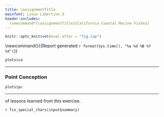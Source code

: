 ```yaml
---
title: \assignmentTitle
mainfont: Linux Libertine O
header-includes:
  \newcommand*{\assignmentTitle}{California Coastal Marine Fishes}
---
```



```r
knitr::opts_knit$set(eval.after = "fig.cap")
```

<!-- Have to be defined here so they can be used in LaTex header. -->
<!-- First page header -->
\newcommand{\stuName}{`r input$student_name`} 
<!-- Last page footer -->
\newcommand{\firstFancyfoot}{{\footnotesize Report generated `r format(Sys.time(), "%a %d %B %Y %X")`}}
\thispagestyle{first_page}

\subsection*{\assignmentTitle}

\subsubsection{Range Size}


\begin{enumerate}
\begin{multicols}{2}

\item \label{ca_predict} \textbf{What is your prediction?} Given that the total latitudinal range in the data set covers 99° of latitude, from 30°S to 68°N, does the mean number of degrees latitude occupied suggest that most coastal marine fishes likely have large (many degrees of latitude) or small range size (a few degrees of latitude)? Explain.


For comparison, Missouri from south (bottom of the bootheel) to north (Iowa
border) spans about 4.5° of latitude.

\textbf{You predicted} “`r input$predict_ca_range`”

\columnbreak

\item \textbf{Where will species richness be highest?} 
The data set spans from tropical regions south of the equator to north of the Arctic Circle. In general terms, where do you think
            species richness (number of species) will be highest? You
            do not have to give an exact latitude, but you can enter things
            like “close to the equator”, or “at the higher latitudes.” Remember that
            all species in the data set occur at least partially in California.

\textbf{You explained} “`r fix_special_chars(input$ca_result)`”
 
\end{multicols}

\end{enumerate}

```r
plots$ca
```

***

### Point Conception

\begin{enumerate}[resume]
\begin{multicols}{2}

\item \textbf{Where will species richness be highest?} 
The data set spans from tropical regions south of the equator to north of the Arctic Circle. 
In general terms, where do you think species richness (number of species) will be highest? 
You do not have to give an exact latitude, but you can enter things like “close to the 
equator”, or “at the higher latitudes.” Remember that all species in the data set occur at
least partially in California.

\textbf{You predicted} “`r fix_special_chars(input$predict_pc)`”

\columnbreak

\item \textbf{Interpret and explain the pattern.} Describe the pattern that you see. Do most
species occur across many degrees of latitude (say, 40° or more of latitude is large range size) or do most species
occur across just a few degrees of latitude (say, 10° or less of latitude is mall range size)? Or, is it some
combination of the two?

\textbf{You explained} “`r fix_special_chars(input$pc_result)`”

\end{multicols}
\end{enumerate}


```r
plots$pc
```

***

\textbf{Your summary} of lessons learned from this exercise.

`r fix_special_chars(input$summary)`

<!-- Time stamp the report -->
\thispagestyle{last_page}
